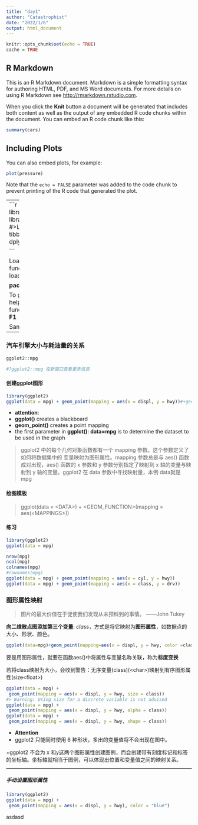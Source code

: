 ```yaml
---
title: "day1"
author: "Catastrophist"
date: "2022/1/6"
output: html_document
---
```


```r
knitr::opts_chunk$set(echo = TRUE)
cache = TRUE
```

## R Markdown

This is an R Markdown document. Markdown is a simple formatting syntax for authoring HTML, PDF, and MS Word documents. For more details on using R Markdown see <http://rmarkdown.rstudio.com>.

When you click the **Knit** button a document will be generated that includes both content as well as the output of any embedded R code chunks within the document. You can embed an R code chunk like this:

```r
summary(cars)
```

## Including Plots

You can also embed plots, for example:

```r
plot(pressure)
```

Note that the `echo = FALSE` parameter was added to the code chunk to prevent printing of the R code that generated the plot.

----
```r
library(tidyverse)
library(ggplot2)
#>Loading ggplot2 tibble readr purrr dplyr


```

Loading some function without loading package:

**package::function()**

To get function's help, select on function and press **F1**

Sample:
```r
ggplot2::ggplot()
```

---

### 汽车引擎大小与耗油量的关系
```r
ggplot2::mpg

#?ggplot2::mpg 在新窗口查看更多信息
```

#### 创建ggplot图形

```r
library(ggplot2)
ggplot(data = mpg) + geom_point(mapping = aes(x = displ, y = hwy))#+geom_line(mapping = aes(x = displ, y = hwy))
```


* **attention**: 
+ **ggplot()** creates a blackboard
+ **geom_point()** creates a point mapping
+ the first parameter in **ggplot()**: **data=mpg** is to determine the dataset to be used in the graph

>ggplot2 中的每个几何对象函数都有一个 mapping 参数。这个参数定义了如何将数据集中的
变量映射为图形属性。mapping 参数总是与 aes() 函数成对出现，aes() 函数的 x 参数和 y
参数分别指定了映射到 x 轴的变量与映射到 y 轴的变量。ggplot2 在 data 参数中寻找映射量，本例 data就是 mpg

#### 绘图模板

>ggplot(data = \<DATA\>) +
 \<GEOM_FUNCTION\>(mapping = aes(\<MAPPINGS\>))

#### 练习

```r
library(ggplot2)
ggplot(data = mpg)

nrow(mpg)
ncol(mpg)
colnames(mpg)
#rownames(mpg)
ggplot(data = mpg) + geom_point(mapping = aes(x = cyl, y = hwy))
ggplot(data = mpg) + geom_point(mapping = aes(x = class, y = drv))
```

### 图形属性映射

>图片的最大价值在于促使我们发现从未预料到的事情。                   ——John Tukey

**向二维散点图添加第三个变量**: *class*，方式是将它映射为**图形属性**，如数据点的大小、形状、颜色。

```r
ggplot(data=mpg)+geom_point(mapping=aes(x = displ, y = hwy, color =class))
```

要是用图形属性，就要在函数aes()中将属性与变量名称关联，称为**标度变换**

若将class映射为大小，会收到警告：无序变量(class)(\<char\>)映射到有序图形属性(size\<float\>)


```r
ggplot(data = mpg) +
 geom_point(mapping = aes(x = displ, y = hwy, size = class))
#> Warning: Using size for a discrete variable is not advised
ggplot(data = mpg) +
 geom_point(mapping = aes(x = displ, y = hwy, alpha = class))
ggplot(data = mpg) +
 geom_point(mapping = aes(x = displ, y = hwy, shape = class))

```

* **Attention**
+ ggplot2 只能同时使用 6 种形状，多出的变量值将不会出现在图中。

+ggplot2 不会为 x 和y这两个图形属性创建图例，而会创建带有刻度标记和标签的坐标轴。坐标轴就相当于图例，可以体现出位置和变量值之间的映射关系。



***

##### 手动设置图形属性


```r
library(ggplot2)
ggplot(data = mpg) +
 geom_point(mapping = aes(x = displ, y = hwy), color = "blue")
```
asdasd








